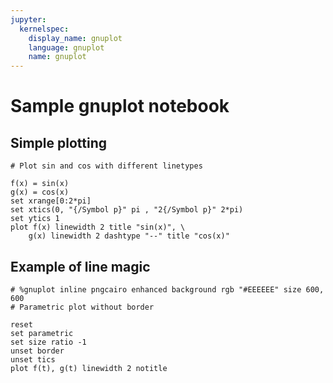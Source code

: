 ```yaml
---
jupyter:
  kernelspec:
    display_name: gnuplot
    language: gnuplot
    name: gnuplot
---
```


# Sample gnuplot notebook


## Simple plotting

```gnuplot
# Plot sin and cos with different linetypes

f(x) = sin(x)
g(x) = cos(x)
set xrange[0:2*pi]
set xtics(0, "{/Symbol p}" pi , "2{/Symbol p}" 2*pi)
set ytics 1
plot f(x) linewidth 2 title "sin(x)", \
    g(x) linewidth 2 dashtype "--" title "cos(x)"
```

## Example of line magic

```gnuplot
# %gnuplot inline pngcairo enhanced background rgb "#EEEEEE" size 600, 600
# Parametric plot without border

reset
set parametric
set size ratio -1
unset border
unset tics
plot f(t), g(t) linewidth 2 notitle
```
